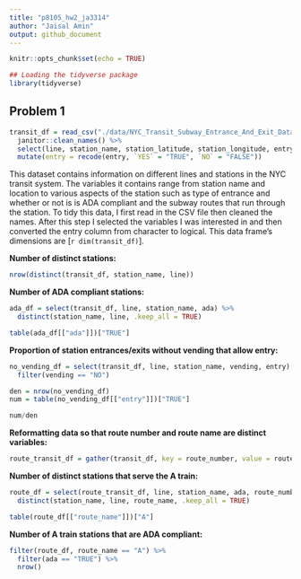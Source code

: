 ```yaml
---
title: "p8105_hw2_ja3314"
author: "Jaisal Amin"
output: github_document
---
```


```r
knitr::opts_chunk$set(echo = TRUE)

## Loading the tidyverse package
library(tidyverse)
```

## Problem 1

```r
transit_df = read_csv("./data/NYC_Transit_Subway_Entrance_And_Exit_Data.csv") %>% 
  janitor::clean_names() %>% 
  select(line, station_name, station_latitude, station_longitude, entry, vending, entrance_type, ada, starts_with("route")) %>% 
  mutate(entry = recode(entry, `YES` = "TRUE", `NO` = "FALSE"))
```

This dataset contains information on different lines and stations in the NYC transit system. The variables it contains range from station name and location to various aspects of the station such as type of entrance and whether or not is is ADA compliant and the subway routes that run through the station. To tidy this data, I first read in the CSV file then cleaned the names. After this step I selected the variables I was interested in and then converted the entry column from character to logical. This data frame's dimensions are [`r dim(transit_df)`].

**Number of distinct stations:**
```r
nrow(distinct(transit_df, station_name, line))
```

**Number of ADA compliant stations:**
```r
ada_df = select(transit_df, line, station_name, ada) %>% 
  distinct(station_name, line, .keep_all = TRUE)

table(ada_df[["ada"]])["TRUE"]
```

**Proportion of station entrances/exits without vending that allow entry:**
```r
no_vending_df = select(transit_df, line, station_name, vending, entry) %>% 
  filter(vending == "NO")

den = nrow(no_vending_df)
num = table(no_vending_df[["entry"]])["TRUE"]

num/den

```

**Reformatting data so that route number and route name are distinct variables:**
```r
route_transit_df = gather(transit_df, key = route_number, value = route_name, route1:route11)
```

**Number of distinct stations that serve the A train:**
```r
route_df = select(route_transit_df, line, station_name, ada, route_number, route_name) %>% 
  distinct(station_name, line, route_name, .keep_all = TRUE)

table(route_df[["route_name"]])["A"]
```

**Number of A train stations that are ADA compliant:**
```r
filter(route_df, route_name == "A") %>% 
  filter(ada == "TRUE") %>% 
  nrow()
```





